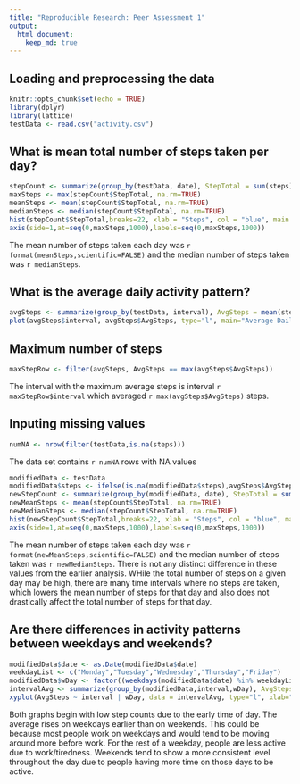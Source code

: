 ```yaml
---
title: "Reproducible Research: Peer Assessment 1"
output: 
  html_document:
    keep_md: true
---
```



## Loading and preprocessing the data
```r
knitr::opts_chunk$set(echo = TRUE)
library(dplyr)
library(lattice)
testData <- read.csv("activity.csv")
```


## What is mean total number of steps taken per day?
```r
stepCount <- summarize(group_by(testData, date), StepTotal = sum(steps))
maxSteps <- max(stepCount$StepTotal, na.rm=TRUE)
meanSteps <- mean(stepCount$StepTotal, na.rm=TRUE)
medianSteps <- median(stepCount$StepTotal, na.rm=TRUE)
hist(stepCount$StepTotal,breaks=22, xlab = "Steps", col = "blue", main = "Step Count Frequencies",xaxt='n')
axis(side=1,at=seq(0,maxSteps,1000),labels=seq(0,maxSteps,1000))
```

The mean number of steps taken each day was `r format(meanSteps,scientific=FALSE)` and the median number of steps taken was `r medianSteps`.

## What is the average daily activity pattern?
```r
avgSteps <- summarize(group_by(testData, interval), AvgSteps = mean(steps, na.rm=TRUE))
plot(avgSteps$interval, avgSteps$AvgSteps, type="l", main="Average Daily Activity Pattern", xlab="Interval",ylab="Average Steps", col = "red")
```


## Maximum number of steps
```r
maxStepRow <- filter(avgSteps, AvgSteps == max(avgSteps$AvgSteps))
```

The interval with the maximum average steps is interval `r maxStepRow$interval` which averaged `r max(avgSteps$AvgSteps)` steps.

## Inputing missing values
```r
numNA <- nrow(filter(testData,is.na(steps)))
```

The data set contains `r numNA` rows with NA values

```r
modifiedData <- testData
modifiedData$steps <- ifelse(is.na(modifiedData$steps),avgSteps$AvgSteps[avgSteps$interval %in% modifiedData$interval], modifiedData$steps)
newStepCount <- summarize(group_by(modifiedData, date), StepTotal = sum(steps))
newMeanSteps <- mean(stepCount$StepTotal, na.rm=TRUE)
newMedianSteps <- median(stepCount$StepTotal, na.rm=TRUE)
hist(newStepCount$StepTotal,breaks=22, xlab = "Steps", col = "blue", main = "Step Count Frequencies",xaxt='n')
axis(side=1,at=seq(0,maxSteps,1000),labels=seq(0,maxSteps,1000))

```

The mean number of steps taken each day was `r format(newMeanSteps,scientific=FALSE)` and the median number of steps taken was `r newMedianSteps`. There is not any distinct difference in these values from the earlier analysis. WHile the total number of steps on a given day may be high, there are many time intervals where no steps are taken, which lowers the mean number of steps for that day and also does not drastically affect the total number of steps for that day.

## Are there differences in activity patterns between weekdays and weekends?
```r
modifiedData$date <- as.Date(modifiedData$date)
weekdayList <- c("Monday","Tuesday","Wednesday","Thursday","Friday")
modifiedData$wDay <- factor((weekdays(modifiedData$date) %in% weekdayList),levels=c(FALSE,TRUE), labels=c('weekend','weekday'))
intervalAvg <- summarize(group_by(modifiedData,interval,wDay), AvgSteps = mean(steps, na.rm=TRUE))
xyplot(AvgSteps ~ interval | wDay, data = intervalAvg, type="l", xlab="Interval", ylab="Number of Steps", layout=c(1,2),main="Average Steps per Interval (weekday vs weekend)")
```

Both graphs begin with low step counts due to the early time of day. The average rises on weekdays earlier than on weekends. This could be because most people work on weekdays and would tend to be moving around more before work. For the rest of a weekday, people are less active due to work/tiredness. Weekends tend to show a more consistent level throughout the day due to people having more time on those days to be active.